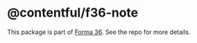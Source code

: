 # @contentful/f36-note

This package is part of [Forma 36](https://github.com/contentful/forma-36). See the repo for more details.
